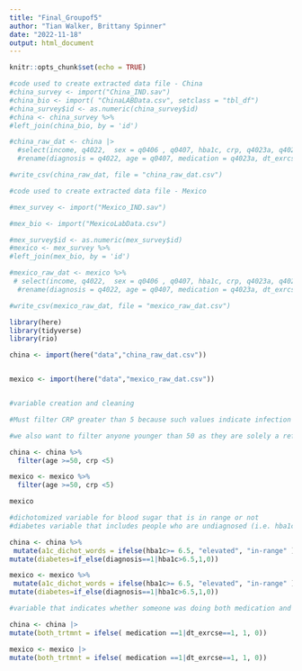 ```yaml
---
title: "Final_Groupof5"
author: "Tian Walker, Brittany Spinner"
date: "2022-11-18"
output: html_document
---
```


```r
knitr::opts_chunk$set(echo = TRUE)
```

```r
#code used to create extracted data file - China 
#china_survey <- import("China_IND.sav") 
#china_bio <- import( "ChinaLABData.csv", setclass = "tbl_df")
#china_survey$id <- as.numeric(china_survey$id)
#china <- china_survey %>%
#left_join(china_bio, by = 'id')

#china_raw_dat <- china |>
  #select(income, q4022,  sex = q0406 , q0407, hba1c, crp, q4023a, q4024, weight = q2507, height = q2506, waist = q2508, marriage = q0408, q2000:q2024 ) |>
  #rename(diagnosis = q4022, age = q0407, medication = q4023a, dt_exrcse = q4024 )

#write_csv(china_raw_dat, file = "china_raw_dat.csv")
```

```r
#code used to create extracted data file - Mexico 

#mex_survey <- import("Mexico_IND.sav")

#mex_bio <- import("MexicoLabData.csv")

#mex_survey$id <- as.numeric(mex_survey$id)
#mexico <- mex_survey %>%
#left_join(mex_bio, by = 'id')

#mexico_raw_dat <- mexico %>% 
 # select(income, q4022,  sex = q0406 , q0407, hba1c, crp, q4023a, q4024, weight = q2507, height = q2506, waist = q2508, marriage = q0408, q2000:q2024 ) |>
  #rename(diagnosis = q4022, age = q0407, medication = q4023a, dt_exrcse = q4024 )

#write_csv(mexico_raw_dat, file = "mexico_raw_dat.csv")

```


```r
library(here)
library(tidyverse)
library(rio)
```


```r
china <- import(here("data","china_raw_dat.csv"))


mexico <- import(here("data","mexico_raw_dat.csv"))



```

```r
#variable creation and cleaning 

#Must filter CRP greater than 5 because such values indicate infection which we don't want

#we also want to filter anyone younger than 50 as they are solely a reference group not used in this analysis

china <- china %>% 
  filter(age >=50, crp <5)

mexico <- mexico %>% 
  filter(age >=50, crp <5)

mexico


```

```r
#dichotomized variable for blood sugar that is in range or not
#diabetes variable that includes people who are undiagnosed (i.e. hba1c above 6.5 but no diabetes diagnosis)

china <- china %>% 
 mutate(a1c_dichot_words = ifelse(hba1c>= 6.5, "elevated", "in-range" )) |>
mutate(diabetes=if_else(diagnosis==1|hba1c>6.5,1,0))

mexico <- mexico %>% 
 mutate(a1c_dichot_words = ifelse(hba1c>= 6.5, "elevated", "in-range" )) |>
mutate(diabetes=if_else(diagnosis==1|hba1c>6.5,1,0))

```

```r
#variable that indicates whether someone was doing both medication and diet/exercise intervention

china <- china |>
mutate(both_trtmnt = ifelse( medication ==1|dt_exrcse==1, 1, 0))

mexico <- mexico |>
mutate(both_trtmnt = ifelse( medication ==1|dt_exrcse==1, 1, 0))

```

